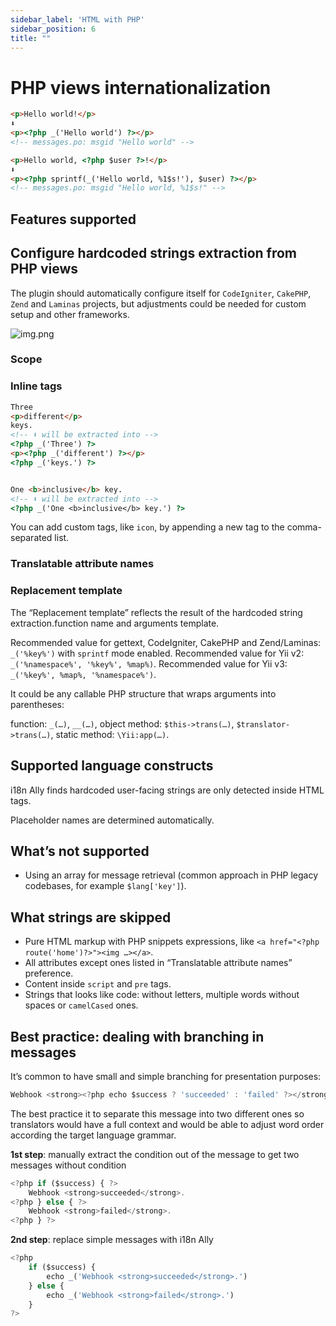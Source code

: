 ```yaml
---
sidebar_label: 'HTML with PHP'
sidebar_position: 6
title: ""
---
```




# PHP views internationalization

```html
<p>Hello world!</p>
⬇
<p><?php _('Hello world') ?></p>
<!-- messages.po: msgid "Hello world" -->

<p>Hello world, <?php $user ?>!</p>
⬇
<p><?php sprintf(_('Hello world, %1$s!'), $user) ?></p>
<!-- messages.po: msgid "Hello world, %1$s!" -->
```

## Features supported
<SupportedFeatures/>

## Configure hardcoded strings extraction from PHP views
The plugin should automatically configure itself for `CodeIgniter`, `CakePHP`, `Zend` and `Laminas` projects,
but adjustments could be needed for custom setup and other frameworks.

![img.png](assets/html-with-php-preferences.png)

### Scope
<Scope fileName=".php"/>

### Inline tags
<InlineTags/>

```html
Three
<p>different</p>
keys.
<!-- ⬇ will be extracted into -->
<?php _('Three') ?>
<p><?php _('different') ?></p>
<?php _('keys.') ?>


One <b>inclusive</b> key.
<!-- ⬇ will be extracted into -->
<?php _('One <b>inclusive</b> key.') ?>
```

You can add custom tags, like `icon`, by appending a new tag to the comma-separated list.

### Translatable attribute names
<TranslatableAttribute/>

### Replacement template
The “Replacement template” reflects the result of the hardcoded string extraction.function name and arguments template.

Recommended value for gettext, CodeIgniter, CakePHP and Zend/Laminas: `_('%key%')` with `sprintf` mode enabled.
Recommended value for Yii v2: `_('%namespace%', '%key%', %map%)`.
Recommended value for Yii v3: `_('%key%', %map%, '%namespace%')`.

It could be any callable PHP structure that wraps arguments into parentheses:

function: `_(…)`, `__(…)`,
object method: `$this->trans(…)`, `$translator->trans(…)`,
static method: `\Yii:app(…)`.

<ReplacementTemplate mapTemplate="<?php echo trans('key', ['foo' => $foo, 'bar' => $bar]) ?>"
                     listTemplate="<?php echo trans('key', [$foo, $bar]) ?>"
                     argsTemplate="<?php echo trans('key', $foo, $bar) ?>"/>

## Supported language constructs
i18n Ally finds hardcoded user-facing strings are only detected inside HTML tags.

Placeholder names are determined automatically.

## What’s not supported
 - Using an array for message retrieval (common approach in PHP legacy codebases, for example `$lang['key']`).

## What strings are skipped
 - Pure HTML markup with PHP snippets expressions, like `<a href="<?php route('home')?>"><img …></a>`.
 - All attributes except ones listed in “Translatable attribute names” preference.
 - Content inside `script` and `pre` tags.
 - Strings that looks like code: without letters, multiple words without spaces or `camelCased` ones.

## Best practice: dealing with branching in messages
It’s common to have small and simple branching for presentation purposes:
```jsx
Webhook <strong><?php echo $success ? 'succeeded' : 'failed' ?></strong>.
```
The best practice it to separate this message into two different ones so translators would have a full context and would be able to adjust word order according the target language grammar.

**1st step**: manually extract the condition out of the message to get two messages without condition
```jsx
<?php if ($success) { ?>
    Webhook <strong>succeeded</strong>.
<?php } else { ?>
    Webhook <strong>failed</strong>.
<?php } ?>
```

**2nd step**: replace simple messages with i18n Ally
```jsx
<?php
    if ($success) {
        echo _('Webhook <strong>succeeded</strong>.')
    } else {
        echo _('Webhook <strong>failed</strong>.')
    }
?>
```